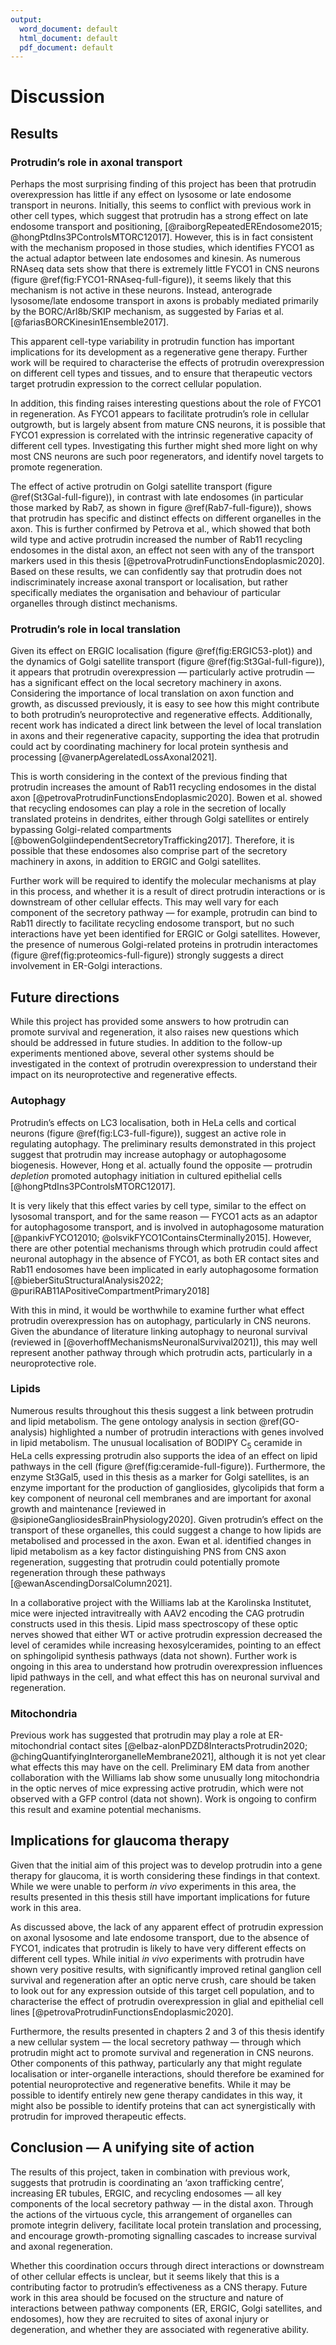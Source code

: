 ```yaml
---
output:
  word_document: default
  html_document: default
  pdf_document: default
---
```


# Discussion {.unnumbered #DISCUSSION}

```{=latex}
\markboth{DISCUSSION}{}
\setcounter{chapter}{4}
\setcounter{section}{0}
\setcounter{figure}{0}
```

## Results

### Protrudin's role in axonal transport

Perhaps the most surprising finding of this project has been that protrudin overexpression has little if any effect on lysosome or late endosome transport in neurons.  Initially, this seems to conflict with previous work in other cell types, which suggest that protrudin has a strong effect on late endosome transport and positioning, [@raiborgRepeatedEREndosome2015; @hongPtdIns3PControlsMTORC12017].  However, this is in fact consistent with the mechanism proposed in those studies,  which identifies FYCO1 as the actual adaptor between late endosomes and kinesin.  As numerous RNAseq data sets show that there is extremely little FYCO1 in CNS neurons (figure \@ref(fig:FYCO1-RNAseq-full-figure)), it seems likely that this mechanism is not active in these neurons.  Instead, anterograde lysosome/late endosome transport in axons is probably mediated primarily by the BORC/Arl8b/SKIP mechanism, as suggested by Farias et al. [@fariasBORCKinesin1Ensemble2017].

This apparent cell-type variability in protrudin function has important implications for its development as a regenerative gene therapy.  Further work will be required to characterise the effects of protrudin overexpression on different cell types and tissues, and to ensure that therapeutic vectors target protrudin expression to the correct cellular population.

In addition, this finding raises interesting questions about the role of FYCO1 in regeneration.  As FYCO1 appears to facilitate protrudin's role in cellular outgrowth, but is largely absent from mature CNS neurons, it is possible that FYCO1 expression is correlated with the intrinsic regenerative capacity of different cell types.  Investigating this further might shed more light on why most CNS neurons are such poor regenerators, and identify novel targets to promote regeneration.

The effect of active protrudin on Golgi satellite transport (figure \@ref(St3Gal-full-figure)), in contrast with late endosomes (in particular those marked by Rab7, as shown in figure \@ref(Rab7-full-figure)), shows that protrudin has specific and distinct effects on different organelles in the axon.  This is further confirmed by Petrova et al., which showed that both wild type and active protrudin increased the number of Rab11 recycling endosomes in the distal axon, an effect not seen with any of the transport markers used in this thesis [@petrovaProtrudinFunctionsEndoplasmic2020].  Based on these results, we can confidently say that protrudin does not indiscriminately increase axonal transport or localisation, but rather specifically mediates the organisation and behaviour of particular organelles through distinct mechanisms.


### Protrudin's role in local translation

Given its effect on ERGIC localisation (figure \@ref(fig:ERGIC53-plot)) and the dynamics of Golgi satellite transport (figure \@ref(fig:St3Gal-full-figure)), it appears that protrudin overexpression — particularly active protrudin — has a significant effect on the local secretory machinery in axons.  Considering the importance of local translation on axon function and growth, as discussed previously, it is easy to see how this might contribute to both protrudin's neuroprotective and regenerative effects.  Additionally, recent work has indicated a direct link between the level of local translation in axons and their regenerative capacity, supporting the idea that protrudin could act by coordinating machinery for local protein synthesis and processing [@vanerpAgerelatedLossAxonal2021].

This is worth considering in the context of the previous finding that protrudin increases the amount of Rab11 recycling endosomes in the distal axon [@petrovaProtrudinFunctionsEndoplasmic2020].  Bowen et al. showed that recycling endosomes can play a role in the secretion of locally translated proteins in dendrites, either through Golgi satellites or entirely bypassing Golgi-related compartments [@bowenGolgiindependentSecretoryTrafficking2017].  Therefore, it is possible that these endosomes also comprise part of the secretory machinery in axons, in addition to ERGIC and Golgi satellites. 

Further work will be required to identify the molecular mechanisms at play in this process, and whether it is a result of direct protrudin interactions or is downstream of other cellular effects.  This may well vary for each component of the secretory pathway — for example, protrudin can bind to Rab11 directly to facilitate recycling endosome transport, but no such interactions have yet been identified for ERGIC or Golgi satellites.  However, the presence of numerous Golgi-related proteins in protrudin interactomes (figure \@ref(fig:proteomics-full-figure)) strongly suggests a direct involvement in ER-Golgi interactions.


## Future directions

While this project has provided some answers to how protrudin can promote survival and regeneration, it also raises new questions which should be addressed in future studies.  In addition to the follow-up experiments mentioned above, several other systems should be investigated in the context of protrudin overexpression to understand their impact on its neuroprotective and regenerative effects.

### Autophagy

Protrudin's effects on LC3 localisation, both in HeLa cells and cortical neurons (figure \@ref(fig:LC3-full-figure)), suggest an active role in regulating autophagy.  The preliminary results demonstrated in this project suggest that protrudin may increase autophagy or autophagosome biogenesis.  However, Hong et al. actually found the opposite — protrudin *depletion* promoted autophagy initiation in cultured epithelial cells [@hongPtdIns3PControlsMTORC12017].  

It is very likely that this effect varies by cell type, similar to the effect on lysosomal transport, and for the same reason — FYCO1 acts as an adaptor for autophagosome transport, and is involved in autophagosome maturation [@pankivFYCO12010; @olsvikFYCO1ContainsCterminally2015].  However, there are other potential mechanisms through which protrudin could affect neuronal autophagy in the absence of FYCO1, as both ER contact sites and Rab11 endosomes have been implicated in early autophagosome formation [@bieberSituStructuralAnalysis2022; @puriRAB11APositiveCompartmentPrimary2018]

With this in mind, it would be worthwhile to examine further what effect protrudin overexpression has on autophagy, particularly in CNS neurons.  Given the abundance of literature linking autophagy to neuronal survival (reviewed in [@overhoffMechanismsNeuronalSurvival2021]), this may well represent another pathway through which protrudin acts, particularly in a neuroprotective role.

### Lipids {#discussion-lipids}

Numerous results throughout this thesis suggest a link between protrudin and lipid metabolism.  The gene ontology analysis in section \@ref(GO-analysis) highlighted a number of protrudin interactions with genes involved in lipid metabolism.  The unusual localisation of BODIPY C~5~ ceramide in HeLa cells expressing protrudin also supports the idea of an effect on lipid pathways in the cell (figure \@ref(fig:ceramide-full-figure)).  Furthermore, the enzyme St3Gal5, used in this thesis as a marker for Golgi satellites, is an enzyme important for the production of gangliosides, glycolipids that form a key component of neuronal cell membranes and are important for axonal growth and maintenance [reviewed in @sipioneGangliosidesBrainPhysiology2020].  Given protrudin's effect on the transport of these organelles, this could suggest a change to how lipids are metabolised and processed in the axon.  Ewan et al. identified changes in lipid metabolism as a key factor distinguishing PNS from CNS axon regeneration, suggesting that protrudin could potentially promote regeneration through these pathways [@ewanAscendingDorsalColumn2021].

In a collaborative project with the Williams lab at the Karolinska Institutet, mice were injected intravitreally with AAV2 encoding the CAG protrudin constructs used in this thesis.  Lipid mass spectroscopy of these optic nerves showed that either WT or active protrudin expression decreased the level of ceramides while increasing hexosylceramides, pointing to an effect on sphingolipid synthesis pathways (data not shown).  Further work is ongoing in this area to understand how protrudin overexpression influences lipid pathways in the cell, and what effect this has on neuronal survival and regeneration.

### Mitochondria

Previous work has suggested that protrudin may play a role at ER-mitochondrial contact sites [@elbaz-alonPDZD8InteractsProtrudin2020; @chingQuantifyingInterorganelleMembrane2021], although it is not yet clear what effects this may have on the cell.  Preliminary EM data from another collaboration with the Williams lab show some unusually long mitochondria in the optic nerves of mice expressing active protrudin, which were not observed with a GFP control (data not shown).  Work is ongoing to confirm this result and examine potential mechanisms.

## Implications for glaucoma therapy

Given that the initial aim of this project was to develop protrudin into a gene therapy for glaucoma, it is worth considering these findings in that context.  While we were unable to perform *in vivo* experiments in this area, the results presented in this thesis still have important implications for future work in this area.

As discussed above, the lack of any apparent effect of protrudin expression on axonal lysosome and late endosome transport, due to the absence of FYCO1, indicates that protrudin is likely to have very different effects on different cell types.  While initial *in vivo* experiments with protrudin have shown very positive results, with significantly improved retinal ganglion cell survival and regeneration after an optic nerve crush, care should be taken to look out for any expression outside of this target cell population, and to characterise the effect of protrudin overexpression in glial and epithelial cell lines [@petrovaProtrudinFunctionsEndoplasmic2020].  

Furthermore, the results presented in chapters 2 and 3 of this thesis identify a new cellular system — the local secretory pathway — through which protrudin might act to promote survival and regeneration in CNS neurons.  Other components of this pathway, particularly any that might regulate localisation or inter-organelle interactions, should therefore be examined for potential neuroprotective and regenerative benefits.  While it may be possible to identify entirely new gene therapy candidates in this way, it might also be possible to identify proteins that can act synergistically with protrudin for improved therapeutic effects.  

## Conclusion — A unifying site of action

The results of this project, taken in combination with previous work, suggests that protrudin is coordinating an 'axon trafficking centre', increasing ER tubules, ERGIC, and recycling endosomes — all key components of the local secretory pathway — in the distal axon.  Through the actions of the virtuous cycle, this arrangement of organelles can promote integrin delivery, facilitate local protein translation and processing, and encourage growth-promoting signalling cascades to increase survival and axonal regeneration.

Whether this coordination occurs through direct interactions or downstream of other cellular effects is unclear, but it seems likely that this is a contributing factor to protrudin's effectiveness as a CNS therapy.  Future work in this area should be focused on the structure and nature of interactions between pathway components (ER, ERGIC, Golgi satellites, and endosomes), how they are recruited to sites of axonal injury or degeneration, and whether they are associated with regenerative ability.  
